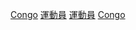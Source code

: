 {{Commonscat|Sportspeople from the Republic of the Congo}}

[[Category:各国运动员|Congo]]
[[Category:剛果共和國人|運動員]]
[[Category:剛果共和國體育|運動員]]
[[Category:非洲運動員|Congo]]